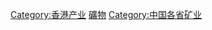 {{commonscat|Mining in Hong Kong}}
{{catmore}}
[[Category:香港产业|Category:香港产业]]
[[Category:香港经济史|礦物]]
[[Category:中国各省矿业|Category:中国各省矿业]]